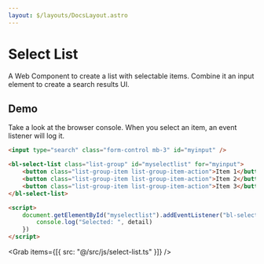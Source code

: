 ```yaml
---
layout: $/layouts/DocsLayout.astro
---
```



# Select List

A Web Component to create a list with selectable items. Combine it an input element to create a search results UI.

## Demo

Take a look at the browser console. When you select an item, an event listener will log it.

```html use:RenderBlock
<input type="search" class="form-control mb-3" id="myinput" />

<bl-select-list class="list-group" id="myselectlist" for="myinput">
    <button class="list-group-item list-group-item-action">Item 1</button>
    <button class="list-group-item list-group-item-action">Item 2</button>
    <button class="list-group-item list-group-item-action">Item 3</button>
</bl-select-list>

<script>
    document.getElementById("myselectlist").addEventListener("bl-select", ({ detail }) => {
        console.log("Selected: ", detail)
    })
</script>
```

<Grab items={[{ src: "@/src/js/select-list.ts" }]} />
